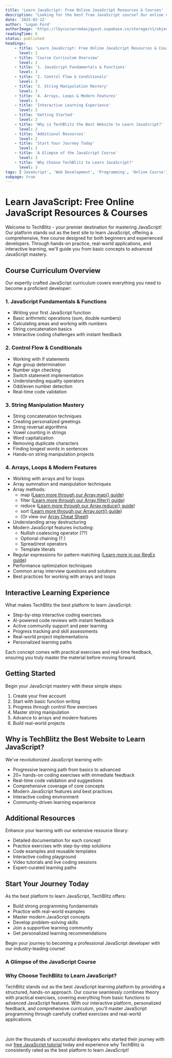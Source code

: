 ```yaml
---
title: 'Learn JavaScript: Free Online JavaScript Resources & Courses'
description: "Looking for the best free JavaScript course? Our online course for javascript will ensure you learn not just the basics, but advanced concepts alike. Making TechBlitz the best place to learn JavaScript"
date: '2025-02-12'
author: 'Logan Ford'
authorImage: 'https://lbycuccwrcmdaxjqyxut.supabase.co/storage/v1/object/public/user-profile-pictures/3a57d7e8-8b80-483b-93d0-70fe1f06b0c0/logo.png?u=1l5im5h5n6e5'
readingTime: 6
status: published
headings:
    - title: 'Learn JavaScript: Free Online JavaScript Resources & Courses'
      level: 1
    - title: 'Course Curriculum Overview'
      level: 2
    - title: '1. JavaScript Fundamentals & Functions'
      level: 3
    - title: '2. Control Flow & Conditionals'
      level: 3
    - title: '3. String Manipulation Mastery'
      level: 3
    - title: '4. Arrays, Loops & Modern Features'
      level: 3
    - title: 'Interactive Learning Experience'
      level: 2
    - title: 'Getting Started'
      level: 2
    - title: 'Why is TechBlitz the Best Website to Learn JavaScript?'
      level: 2
    - title: 'Additional Resources'
      level: 2
    - title: 'Start Your Journey Today'
      level: 2
    - title: 'A Glimpse of the JavaScript Course'
      level: 3
    - title: 'Why Choose TechBlitz to Learn JavaScript?'
      level: 3
tags: ['JavaScript', 'Web Development', 'Programming', 'Online Course']
subpage: true
---
```



# Learn JavaScript: Free Online JavaScript Resources & Courses

Welcome to TechBlitz - your premier destination for mastering JavaScript! Our platform stands out as the best site to learn JavaScript, offering a comprehensive, free course designed for both beginners and experienced developers. Through hands-on practice, real-world applications, and interactive learning, we'll guide you from basic concepts to advanced JavaScript mastery.

## Course Curriculum Overview

Our expertly crafted JavaScript curriculum covers everything you need to become a proficient developer:

### 1. JavaScript Fundamentals & Functions
- Writing your first JavaScript function
- Basic arithmetic operations (sum, double numbers)
- Calculating areas and working with numbers
- String concatenation basics
- Interactive coding challenges with instant feedback

### 2. Control Flow & Conditionals
- Working with if statements
- Age group determination
- Number sign checking
- Switch statement implementation
- Understanding equality operators
- Odd/even number detection
- Real-time code validation

### 3. String Manipulation Mastery
- String concatenation techniques
- Creating personalized greetings
- String reversal algorithms
- Vowel counting in strings
- Word capitalization
- Removing duplicate characters
- Finding longest words in sentences
- Hands-on string manipulation projects

### 4. Arrays, Loops & Modern Features
- Working with arrays and for loops
- Array summation and manipulation techniques
- Array methods: 
    - map ([Learn more through our Array.map() guide](/blog/how-to-use-map-in-javascript))
    - filter ([Learn more through our Array.filter() guide](/blog/how-to-use-filter-in-javascript))
    - reduce ([Learn more through our Array.reduce() guide](/blog/how-to-use-reduce-in-javascript))
    - sort ([Learn more through our Array.sort() guide](/blog/how-to-use-sort-in-javascript))
    - (Or view our [Array Cheat Sheet](/javascript-cheat-sheet/javascript-array-cheat-sheet))
- Understanding array destructuring
- Modern JavaScript features including:
  - Nullish coalescing operator (??)
  - Optional chaining (?.)
  - Spread/rest operators
  - Template literals
- Regular expressions for pattern matching ([Learn more in our RegEx guide](/javascript-cheat-sheet/regular-expression-cheat-sheet))
- Performance optimization techniques
- Common array interview questions and solutions
- Best practices for working with arrays and loops

## Interactive Learning Experience

What makes TechBlitz the best platform to learn JavaScript:

- Step-by-step interactive coding exercises
- AI-powered code reviews with instant feedback
- Active community support and peer learning
- Progress tracking and skill assessments
- Real-world project implementations
- Personalized learning paths

Each concept comes with practical exercises and real-time feedback, ensuring you truly master the material before moving forward.

## Getting Started

Begin your JavaScript mastery with these simple steps:

1. Create your free account
2. Start with basic function writing
3. Progress through control flow exercises
4. Master string manipulation
5. Advance to arrays and modern features
6. Build real-world projects

## Why is TechBlitz the Best Website to Learn JavaScript?

We've revolutionized JavaScript learning with:

- Progressive learning path from basics to advanced
- 20+ hands-on coding exercises with immediate feedback
- Real-time code validation and suggestions
- Comprehensive coverage of core concepts
- Modern JavaScript features and best practices
- Interactive coding environment
- Community-driven learning experience

## Additional Resources

Enhance your learning with our extensive resource library:

- Detailed documentation for each concept
- Practice exercises with step-by-step solutions
- Code examples and reusable templates
- Interactive coding playground
- Video tutorials and live coding sessions
- Expert-curated learning paths

## Start Your Journey Today

As the best platform to learn JavaScript, TechBlitz offers:

- Build strong programming fundamentals
- Practice with real-world examples
- Master modern JavaScript concepts
- Develop problem-solving skills
- Join a supportive learning community
- Get personalized learning recommendations

Begin your journey to becoming a professional JavaScript developer with our industry-leading course!

### A Glimpse of the JavaScript Course

<div className="mt-10">
<MdxQuestionDisplay tag="javascript" take={5} difficulty="EASY" />
</div>

### Why Choose TechBlitz to Learn JavaScript?

TechBlitz stands out as the best JavaScript learning platform by providing a structured, hands-on approach. Our course seamlessly combines theory with practical exercises, covering everything from basic functions to advanced JavaScript features. With our interactive platform, personalized feedback, and comprehensive curriculum, you'll master JavaScript programming through carefully crafted exercises and real-world applications.

<br />

Join the thousands of successful developers who started their journey with our <a href="/roadmaps/javascript-fundamentals" className="text-accent">free JavaScript tutorial</a> today and experience why TechBlitz is consistently rated as the best platform to learn JavaScript!
